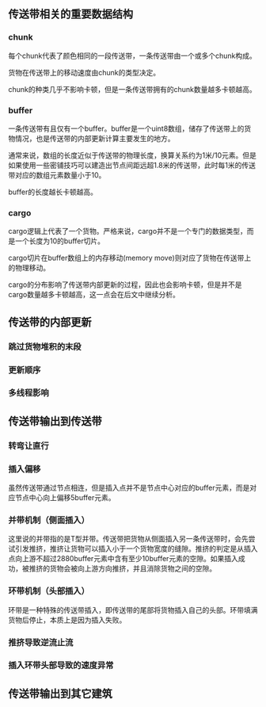 ==传送带相关的重要数据结构==

===chunk===

每个chunk代表了颜色相同的一段传送带，一条传送带由一个或多个chunk构成。

货物在传送带上的移动速度由chunk的类型决定。

chunk的种类几乎不影响卡顿，但是一条传送带拥有的chunk数量越多卡顿越高。

===buffer===

一条传送带有且仅有一个buffer。buffer是一个uint8数组，储存了传送带上的货物情况，也是传送带的内部更新计算主要发生的地方。

通常来说，数组的长度近似于传送带的物理长度，换算关系约为1米/10元素。但是如果使用一些密铺技巧可以建造出节点间距远超1.8米的传送带，此时每1米的传送带对应的数组元素数量小于10。

buffer的长度越长卡顿越高。

===cargo===

cargo逻辑上代表了一个货物。严格来说，cargo并不是一个专门的数据类型，而是一个长度为10的buffer切片。

cargo切片在buffer数组上的内存移动(memory move)则对应了货物在传送带上的物理移动。

cargo的分布影响了传送带内部更新的过程，因此也会影响卡顿，但是并不是cargo数量越多卡顿越高，这一点会在后文中继续分析。

==传送带的内部更新==

===跳过货物堆积的末段===

===更新顺序===

===多线程影响===

==传送带输出到传送带==

===转弯让直行===

===插入偏移===

虽然传送带通过节点相连，但是插入点并不是节点中心对应的buffer元素，而是对应节点中心向上偏移5buffer元素。

===并带机制（侧面插入）===

这里说的并带指的是T型并带。传送带把货物从侧面插入另一条传送带时，会先尝试引发推挤，推挤让货物可以插入小于一个货物宽度的缝隙。推挤的判定是从插入点向上游不超过2880buffer元素中含有至少10buffer元素的空隙。如果插入成功，被推挤的货物会被向上游方向推挤，并且消除货物之间的空隙。

===环带机制（头部插入）===

<!--TODO 这部分内容需要莳槡帮忙写-->
环带是一种特殊的传送带插入，即传送带的尾部将货物插入自己的头部。环带填满货物后停止，本质上是因为插入失败。

===推挤导致逆流止流===

<!--TODO 这部分内容需要莳槡帮忙写-->

===插入环带头部导致的速度异常===

==传送带输出到其它建筑==
